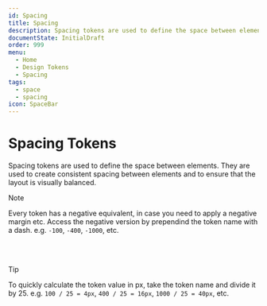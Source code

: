 ```yaml
---
id: Spacing
title: Spacing
description: Spacing tokens are used to define the space between elements.
documentState: InitialDraft
order: 999
menu:
  - Home
  - Design Tokens
  - Spacing
tags:
  - space
  - spacing
icon: SpaceBar
---
```


# Spacing Tokens

Spacing tokens are used to define the space between elements. They are used to
create consistent spacing between elements and to ensure that the layout is
visually balanced.

> [!NOTE]  
> Every token has a negative equivalent, in case you need to apply a negative
> margin etc. Access the negative version by prependind the token name with a
> dash. e.g. `-100`, `-400`, `-1000`, etc.

<br />

<SpacingTokenDemo />

<br />

> [!TIP]  
> To quickly calculate the token value in px, take the token name and divide it
> by 25. e.g. `100 / 25 = 4px`, `400 / 25 = 16px`, `1000 / 25 = 40px`, etc.
